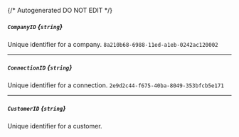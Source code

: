 {/* Autogenerated DO NOT EDIT  */}
##### `CompanyID` *{`string`}*
Unique identifier for a company.
`8a210b68-6988-11ed-a1eb-0242ac120002`

---
##### `ConnectionID` *{`string`}*
Unique identifier for a connection.
`2e9d2c44-f675-40ba-8049-353bfcb5e171`

---
##### `CustomerID` *{`string`}*
Unique identifier for a customer.

